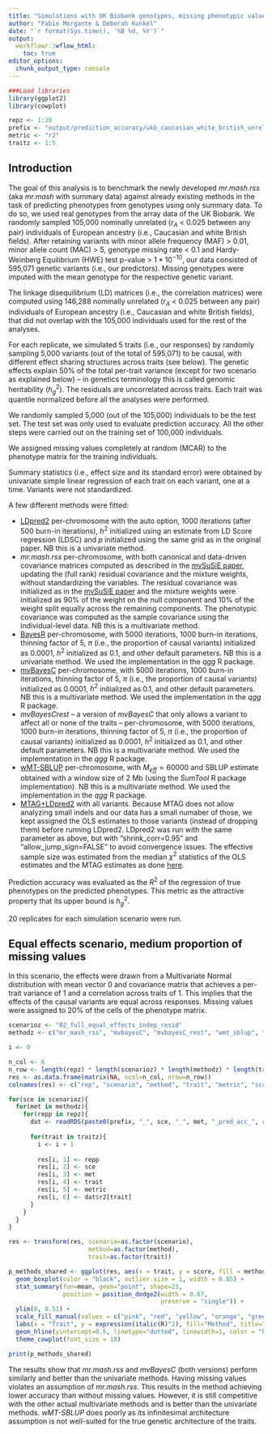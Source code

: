 ```yaml
---
title: "Simulations with UK Biobank genotypes, missing phenotypic values, and different effect structure across traits"
author: "Fabio Morgante & Deborah Kunkel"
date: "`r format(Sys.time(), '%B %d, %Y')`"
output: 
  workflowr::wflow_html:
    toc: true
editor_options:
  chunk_output_type: console
---
```


```r
###Load libraries
library(ggplot2)
library(cowplot)

repz <- 1:20
prefix <- "output/prediction_accuracy/ukb_caucasian_white_british_unrel_100000_missing_pheno"
metric <- "r2"
traitz <- 1:5
```

## Introduction

The goal of this analysis is to benchmark the newly developed *mr.mash.rss* (aka *mr.mash* with summary 
data) against already existing methods in the task of predicting phenotypes from genotypes using 
only summary data. To do so, we used real genotypes from the array data of the UK Biobank. We randomly 
sampled 105,000 nominally unrelated ($r_A$ < 0.025 between any pair) individuals of European ancestry 
(i.e., Caucasian and white British fields). After retaining variants with minor allele frequency 
(MAF) > 0.01, minor allele count (MAC) > 5, genotype missing rate < 0.1 and Hardy-Weinberg Equilibrium (HWE) 
test p-value > $1 *10^{-10}$, our data consisted of 595,071 genetic variants (i.e., our predictors). 
Missing genotypes were imputed with the mean genotype for the respective genetic variant.

The linkage disequilibrium (LD) matrices (i.e., the correlation matrices) were computed using 146,288 
nominally unrelated ($r_A$ < 0.025 between any pair) individuals of European ancestry (i.e., Caucasian 
and white British fields), that did not overlap with the 105,000 individuals used for the rest of the analyses.

For each replicate, we simulated 5 traits (i.e., our responses) by randomly sampling 5,000 variants 
(out of the total of 595,071) to be causal, with different effect sharing structures across traits (see below). 
The genetic effects explain 50\% of the total per-trait variance (except for two scenario as explained below)
-- in genetics terminology this is called genomic heritability ($h_g^2$). The residuals are uncorrelated across traits. 
Each trait was quantile normalized before all the analyses were performed.

We randomly sampled 5,000 (out of the 105,000) individuals to be the test set. The test set was only used to 
evaluate prediction accuracy. All the other steps were carried out on the training set of 100,000 individuals.

We assigned missing values completely at random (MCAR) to the phenotype matrix for the training individuals.

Summary statistics (i.e., effect size and its standard error) were obtained by univariate simple linear 
regression of each trait on each variant, one at a time. Variants were not standardized.

A few different methods were fitted:

* [LDpred2](https://academic.oup.com/bioinformatics/article/36/22-23/5424/6039173) per-chromosome with 
the auto option, 1000 iterations (after 500 burn-in iterations), $h^2$ initialized using an estimate from 
LD Score regression (LDSC) and $p$ initialized using the same grid as in the original paper. 
NB this is a univariate method.
<!-- * _LDpred2_ genome-wide with the auto option, 500 iterations (after 500 burn-in iterations), $h^2$  -->
<!-- initialized as 0.5/22 (WRONG) and $p$ initialized using the same grid as in the original paper. -->
<!-- NB this is a univariate method. -->
* _mr.mash.rss_ per-chromosome, with both canonical and data-driven covariance matrices computed 
as described in the [mvSuSiE paper](https://www.biorxiv.org/content/10.1101/2023.04.14.536893v1),
updating the (full rank) residual covariance and the mixture weights, without standardizing the variables. 
The residual covariance was initialized as in the [mvSuSiE paper](https://www.biorxiv.org/content/10.1101/2023.04.14.536893v1)
and the mixture weights were initialized as 90\% of the weight on the null component and 10\% of the
weight split equally across the remaining components. The phenotypic covariance was computed
as the sample covariance using the individual-level data. NB this is a multivariate method.
* [BayesR](https://www.nature.com/articles/s41467-019-12653-0) per-chromosome, with 5000 iterations, 
1000 burn-in iterations, thinning factor of 5, $\pi$ (i.e., the proportion of causal variants) 
initialized as 0.0001, $h^2$ initialized as 0.1, and other default parameters. NB this is a univariate method. 
We used the implementation in the *qgg* R package.
<!-- * [BayesC](https://bmcbioinformatics.biomedcentral.com/articles/10.1186/1471-2105-12-186) per-chromosome,  -->
<!-- with 5000 iterations, 1000 burn-in iterations, thinning factor of 5, $\pi$ (i.e., the proportion of causal variants)  -->
<!-- initialized as 0.0001, $h^2$ initialized as 0.1, and other default parameters. NB this is a univariate method.  -->
<!-- We used the implementation in the *qgg* R package. -->
* [mvBayesC](https://academic.oup.com/genetics/article/209/1/89/5931015) per-chromosome, 
with 5000 iterations, 1000 burn-in iterations, thinning factor of 5, $\pi$ (i.e., the proportion of 
causal variants) initialized as 0.0001, $h^2$ initialized as 0.1,  and other default parameters. 
NB this is a multivariate method. We used the implementation in the *qgg* R package.
* _mvBayesCrest_ -- a version of _mvBayesC_ that only allows a variant to affect all or none of the traits -- 
per-chromosome, with 5000 iterations, 1000 burn-in iterations, thinning factor of 5, $\pi$ (i.e., the proportion of 
causal variants) initialized as 0.0001, $h^2$ initialized as 0.1,  and other default parameters. 
NB this is a multivariate method. We used the implementation in the *qgg* R package.
* [wMT-SBLUP](https://www.nature.com/articles/s41467-017-02769-6) per-chromosome, with $M_{eff}=60000$ and 
SBLUP estimate obtained with a window size of 2 Mb (using the *SumTool* R package implementation).
NB this is a multivariate method. We used the implementation in the *qgg* R package.
* [MTAG+LDpred2](https://www.nature.com/articles/s41588-017-0009-4) with all variants. Because MTAG does not
allow analyzing small indels and our data has a small numaber of those, we kept assigned the OLS estimates to those
variants (instead of dropping them) before running LDpred2. LDpred2 was run with the same parameter as above, but
with "shrink_corr=0.95" and "allow_jump_sign=FALSE" to avoid convergence issues. The effective sample size was 
estimated from the median $\chi^2$ statistics of the OLS estimates and the MTAG estimates as done 
[here](https://github.com/privefl/paper-misspec/blob/1f459fd0d6aac66f0f2945446bfaa435b585747b/code/prepare-sumstats-bbj/BMI.R#L30). 

Prediction accuracy was evaluated as the $R^2$ of the regression of true phenotypes on the predicted 
phenotypes. This metric as the attractive property that its upper bound is $h_g^2$.

20 replicates for each simulation scenario were run.

## Equal effects scenario, medium proportion of missing values

In this scenario, the effects were drawn from a Multivariate Normal distribution with mean vector 0
and covariance matrix that achieves a per-trait variance of 1 and a correlation across traits of 1.
This implies that the effects of the causal variants are equal across responses. Missing values
were assigned to 20% of the cells of the phenotype matrix.

```r
scenarioz <- "02_full_equal_effects_indep_resid"
methodz <- c("mr_mash_rss", "mvbayesC", "mvbayesC_rest", "wmt_sblup", "mtag_ldpred2_auto", "ldpred2_auto", "bayesR")

i <- 0

n_col <- 6
n_row <- length(repz) * length(scenarioz) * length(methodz) * length(traitz)
res <- as.data.frame(matrix(NA, ncol=n_col, nrow=n_row))
colnames(res) <- c("rep", "scenario", "method", "trait", "metric", "score")

for(sce in scenarioz){
  for(met in methodz){
    for(repp in repz){
      dat <- readRDS(paste0(prefix, "_", sce, "_", met, "_pred_acc_", repp, ".rds"))
      
      for(trait in traitz){
        i <- i + 1
        
        res[i, 1] <- repp
        res[i, 2] <- sce
        res[i, 3] <- met
        res[i, 4] <- trait
        res[i, 5] <- metric
        res[i, 6] <- dat$r2[trait]
      }
    }
  }
}

res <- transform(res, scenario=as.factor(scenario),
                      method=as.factor(method),
                      trait=as.factor(trait))

p_methods_shared <- ggplot(res, aes(x = trait, y = score, fill = method)) +
  geom_boxplot(color = "black", outlier.size = 1, width = 0.85) +
  stat_summary(fun=mean, geom="point", shape=23,
               position = position_dodge2(width = 0.87,   
                                          preserve = "single")) +
  ylim(0, 0.51) +
  scale_fill_manual(values = c("pink", "red", "yellow", "orange", "green", "blue", "lightblue")) +
  labs(x = "Trait", y = expression(italic(R)^2), fill="Method", title="") +
  geom_hline(yintercept=0.5, linetype="dotted", linewidth=1, color = "black") +
  theme_cowplot(font_size = 18)

print(p_methods_shared)
```

The results show that *mr.mash.rss* and *mvBayesC* (both versions) perform similarly and 
better than the univariate methods. Having missing values violates an assumption of *mr.mash.rss*.
This results in the method achieving lower accuracy than without missing values. However,
it is still competitive with the other actual multivariate methods and is better than the 
univariate methods. *wMT-SBLUP* does poorly as its infinitesimal architecture 
assumption is not well-suited for the true genetic architecture of the traits.

<!-- ## Mostly null scenario -->

<!-- In this scenario, the effects were drawn from a Multivariate Normal distribution with mean vector 0 -->
<!-- and covariance matrix that achieves effects (with variance 1) to be present only trait 1. The other  -->
<!-- 4 traits are only random noise. -->

<!-- ```{r mostly null, fig.height=10, fig.width=13} -->
<!-- scenarioz <- "trait_1_only_effects_indep_resid" -->
<!-- methodz <- c("mr_mash_rss", "mvbayesC", "mvbayesC_rest", "ldpred2_auto", "bayesR") -->

<!-- i <- 0 -->

<!-- n_col <- 6 -->
<!-- n_row <- length(repz) * length(scenarioz) * length(methodz) * length(traitz) -->
<!-- res <- as.data.frame(matrix(NA, ncol=n_col, nrow=n_row)) -->
<!-- colnames(res) <- c("rep", "scenario", "method", "trait", "metric", "score") -->

<!-- for(sce in scenarioz){ -->
<!--   for(met in methodz){ -->
<!--     for(repp in repz){ -->
<!--       dat <- readRDS(paste0(prefix, "_", sce, "_", met, "_pred_acc_", repp, ".rds")) -->

<!--       for(trait in traitz){ -->
<!--         i <- i + 1 -->

<!--         res[i, 1] <- repp -->
<!--         res[i, 2] <- sce -->
<!--         res[i, 3] <- met -->
<!--         res[i, 4] <- trait -->
<!--         res[i, 5] <- metric -->
<!--         res[i, 6] <- dat$r2[trait] -->
<!--       } -->
<!--     } -->
<!--   } -->
<!-- } -->

<!-- res <- transform(res, scenario=as.factor(scenario), -->
<!--                       method=as.factor(method), -->
<!--                       trait=as.factor(trait)) -->

<!-- p_mostly_null <- ggplot(res, aes(x = trait, y = score, fill = method)) + -->
<!--   geom_boxplot(color = "black", outlier.size = 1, width = 0.85) + -->
<!--   stat_summary(fun=mean, geom="point", shape=23, -->
<!--                position = position_dodge2(width = 0.87,    -->
<!--                                           preserve = "single")) + -->
<!--   ylim(0.0, 0.51) + -->
<!--   scale_fill_manual(values = c("pink", "red", "yellow", "green", "blue", "lightblue")) + -->
<!--   labs(x = "Trait", y = expression(italic(R)^2), fill="Method", title="") + -->
<!--   geom_hline(yintercept=0.5, linetype="dotted", linewidth=1, color = "black") + -->
<!--   theme_cowplot(font_size = 18) -->

<!-- print(p_mostly_null) -->
<!-- ``` -->

<!-- In this scenario, there is no advantage to using multivariate methods. In fact, there is potential -->
<!-- for multivariate methods to do worse than univariate methods because of the large amount of noise -->
<!-- modeled jointly with the signal. The results show that *mr.mash.rss* can learn this structure -->
<!-- from the data and performs similar to *LDpred2 auto* and *BayesR*, although a little worse. -->
<!-- *mvBayesC* performs slightly worse than *mr.mash.rss*. *mvBayesCrest* cannot adapt well to this scenario. -->

<!-- ## Shared in subgroups scenario -->

<!-- In this scenario, the effects were drawn from a mixture of two Multivariate Normal distributions, i.e.,  -->
<!-- $w_1 MVN(0, \Sigma_1) + w_2 MVN(0, \Sigma_2)$, where $w_1$ = 0.5 and $w_2$ = 0.5, $\Sigma_1$ is such  -->
<!-- that it achieves correlation across traits of 0.9 and variance of 1, $\Sigma_2$ is such that it achieves  -->
<!-- correlation across traits of 0.7 and variance of 1. The first component of the mixture applies to traits 1-3 -->
<!-- while the second component applies to traits 4-5. The per-trait $h^2_g$ is 0.3 for traits 1-3 and 0.5 for the -->
<!-- traits 4-5. -->

<!-- ```{r shared in subgroups, fig.height=10, fig.width=13} -->
<!-- scenarioz <- "blocks_shared_effects_indep_resid" -->
<!-- methodz <- c("mr_mash_rss", "mvbayesC", "mvbayesC_rest", "ldpred2_auto", "bayesR") -->

<!-- i <- 0 -->

<!-- n_col <- 6 -->
<!-- n_row <- length(repz) * length(scenarioz) * length(methodz) * length(traitz) -->
<!-- res <- as.data.frame(matrix(NA, ncol=n_col, nrow=n_row)) -->
<!-- colnames(res) <- c("rep", "scenario", "method", "trait", "metric", "score") -->

<!-- for(sce in scenarioz){ -->
<!--   for(met in methodz){ -->
<!--     for(repp in repz){ -->
<!--       dat <- readRDS(paste0(prefix, "_", sce, "_", met, "_pred_acc_", repp, ".rds")) -->

<!--       for(trait in traitz){ -->
<!--         i <- i + 1 -->

<!--         res[i, 1] <- repp -->
<!--         res[i, 2] <- sce -->
<!--         res[i, 3] <- met -->
<!--         res[i, 4] <- trait -->
<!--         res[i, 5] <- metric -->
<!--         res[i, 6] <- dat$r2[trait] -->
<!--       } -->
<!--     } -->
<!--   } -->
<!-- } -->

<!-- res <- transform(res, scenario=as.factor(scenario), -->
<!--                       method=as.factor(method), -->
<!--                       trait=as.factor(trait)) -->

<!-- p_blocks_shared <- ggplot(res, aes(x = trait, y = score, fill = method)) + -->
<!--   geom_boxplot(color = "black", outlier.size = 1, width = 0.85) + -->
<!--   stat_summary(fun=mean, geom="point", shape=23, -->
<!--                position = position_dodge2(width = 0.87,    -->
<!--                                           preserve = "single")) + -->
<!--   ylim(0, 0.51) + -->
<!--   scale_fill_manual(values = c("pink", "red", "yellow", "green", "blue", "lightblue")) + -->
<!--   labs(x = "Trait", y = expression(italic(R)^2), fill="Method", title="") + -->
<!--   geom_hline(yintercept=0.5, linetype="dotted", linewidth=1, color = "black") + -->
<!--   geom_hline(yintercept=0.3, linetype="dashed", linewidth=1, color = "black") + -->
<!--   theme_cowplot(font_size = 18) -->

<!-- print(p_blocks_shared) -->
<!-- ``` -->

<!-- In this scenario, multivariate methods can have some advantage over univariate methods, provided that -->
<!-- the former can adapt to the complex structure of the effects. The results show that all the methods perform -->
<!-- very similarly in traits 3 and 4 -- with *mvBayesC* being a tiny bit better -- but *mvBayesCrest*.  -->
<!-- However, *mr.mash.rss* and *mvBayesC* methods perform better than the univariate methods and *mvBayesCrest*  -->
<!-- in traits 1-3, due to the higher effect correlation across traits, the larger number of traits with shared  -->
<!-- effects, and the smaller $h^2_g$ (harder scenario for univariate methods). -->

<!-- ## Equal effects scenario -- low PVE -->

<!-- In this scenario, the effects were drawn from a Multivariate Normal distribution with mean vector 0 -->
<!-- and covariance matrix that achieves a per-trait variance of 1 and a correlation across traits of 1. -->
<!-- This implies that the effects of the causal variants are equal across responses. In addition, the  -->
<!-- per-trait genomic heritability was set to 0.2. In this scenario, $h^2$ was initialized as 0.01 in  -->
<!-- *BayesC*, *BayesR*, *mvBayesC* and *mvBayesCrest*. -->

<!-- ```{r equal effects low pve, fig.height=10, fig.width=13} -->
<!-- scenarioz <- "equal_effects_low_pve_indep_resid" -->
<!-- methodz <- c("mr_mash_rss", "mvbayesC", "mvbayesC_rest", "ldpred2_auto", "bayesR") -->

<!-- i <- 0 -->

<!-- n_col <- 6 -->
<!-- n_row <- length(repz) * length(scenarioz) * length(methodz) * length(traitz) -->
<!-- res <- as.data.frame(matrix(NA, ncol=n_col, nrow=n_row)) -->
<!-- colnames(res) <- c("rep", "scenario", "method", "trait", "metric", "score") -->

<!-- for(sce in scenarioz){ -->
<!--   for(met in methodz){ -->
<!--     for(repp in repz){ -->
<!--       dat <- readRDS(paste0(prefix, "_", sce, "_", met, "_pred_acc_", repp, ".rds")) -->

<!--       for(trait in traitz){ -->
<!--         i <- i + 1 -->

<!--         res[i, 1] <- repp -->
<!--         res[i, 2] <- sce -->
<!--         res[i, 3] <- met -->
<!--         res[i, 4] <- trait -->
<!--         res[i, 5] <- metric -->
<!--         res[i, 6] <- dat$r2[trait] -->
<!--       } -->
<!--     } -->
<!--   } -->
<!-- } -->

<!-- res <- transform(res, scenario=as.factor(scenario), -->
<!--                       method=as.factor(method), -->
<!--                       trait=as.factor(trait)) -->

<!-- p_methods_shared_lowpve <- ggplot(res, aes(x = trait, y = score, fill = method)) + -->
<!--   geom_boxplot(color = "black", outlier.size = 1, width = 0.85) + -->
<!--   stat_summary(fun=mean, geom="point", shape=23, -->
<!--                position = position_dodge2(width = 0.87,    -->
<!--                                           preserve = "single")) + -->
<!--   ylim(0, 0.2) + -->
<!--   scale_fill_manual(values = c("pink", "red", "yellow", "green", "blue", "lightblue")) + -->
<!--   labs(x = "Trait", y = expression(italic(R)^2), fill="Method", title="") + -->
<!--   geom_hline(yintercept=0.2, linetype="dotted", linewidth=1, color = "black") + -->
<!--   theme_cowplot(font_size = 18) -->

<!-- print(p_methods_shared_lowpve) -->
<!-- ``` -->

<!-- In this scenario, we expect the relative improvement of multivariate methods compared to univariate -->
<!-- methods to be larger than with $h^2_g = 0.5$. This is because with smaller signal-to-noise ratio, -->
<!-- it is harder for univariate methods to estimate effects accurately. Multivariate methods can borrow -->
<!-- information across traits (if effects are shared) and improve accuracy. The results show that  -->
<!-- the multivariate methods outperform the univariate methods, with *mr.mash.rss* being the best overall.  -->

<!-- ## Equal effects scenario -- more polygenic -->

<!-- In this scenario, the effects were drawn from a Multivariate Normal distribution with mean vector 0 -->
<!-- and covariance matrix that achieves a per-trait variance of 1 and a correlation across traits of 1. -->
<!-- This implies that the effects of the causal variants are equal across responses. In addition, the  -->
<!-- number of causal variants was set to 50,000. In this scenario, $\pi$ was initialized as 0.01 in  -->
<!-- *BayesC*, *BayesR*, *mvBayesC*, and *mvBayesCrest*. -->

<!-- ```{r equal effects poly filt, fig.height=10, fig.width=13} -->
<!-- scenarioz <- "equal_effects_50000causal_indep_resid" -->
<!-- methodz <- c("mr_mash_rss", "mvbayesC", "mvbayesC_rest", "ldpred2_auto", "bayesR") -->

<!-- i <- 0 -->

<!-- n_col <- 6 -->
<!-- n_row <- length(repz) * length(scenarioz) * length(methodz) * length(traitz) -->
<!-- res <- as.data.frame(matrix(NA, ncol=n_col, nrow=n_row)) -->
<!-- colnames(res) <- c("rep", "scenario", "method", "trait", "metric", "score") -->

<!-- for(sce in scenarioz){ -->
<!--   for(met in methodz){ -->
<!--     for(repp in repz){ -->
<!--       dat <- readRDS(paste0(prefix, "_", sce, "_", met, "_pred_acc_", repp, ".rds")) -->

<!--       for(trait in traitz){ -->
<!--         i <- i + 1 -->

<!--         res[i, 1] <- repp -->
<!--         res[i, 2] <- sce -->
<!--         res[i, 3] <- met -->
<!--         res[i, 4] <- trait -->
<!--         res[i, 5] <- metric -->
<!--         res[i, 6] <- dat$r2[trait] -->
<!--       } -->
<!--     } -->
<!--   } -->
<!-- } -->

<!-- res <- transform(res, scenario=as.factor(scenario), -->
<!--                       method=as.factor(method), -->
<!--                       trait=as.factor(trait)) -->

<!-- p_methods_shared_lowpve <- ggplot(res, aes(x = trait, y = score, fill = method)) + -->
<!--   geom_boxplot(color = "black", outlier.size = 1, width = 0.85) + -->
<!--   stat_summary(fun=mean, geom="point", shape=23, -->
<!--                position = position_dodge2(width = 0.87,    -->
<!--                                           preserve = "single")) + -->
<!--   ylim(0, 0.5) + -->
<!--   scale_fill_manual(values = c("pink", "red", "yellow", "green", "blue", "lightblue")) + -->
<!--   labs(x = "Trait", y = expression(italic(R)^2), fill="Method", title="") + -->
<!--   geom_hline(yintercept=0.5, linetype="dotted", linewidth=1, color = "black") + -->
<!--   theme_cowplot(font_size = 18) -->

<!-- print(p_methods_shared_lowpve) -->
<!-- ``` -->

<!-- In this scenario, we expect the accuracy to be lower because of the much larger number of causal -->
<!-- variants, each explaining a much lower proportion of the total $h^2_g=0.5$. Multivariate methods -->
<!-- can borrow information across traits (if effects are shared) and improve accuracy. The results  -->
<!-- show that *mr.mash.rss* clearly does better than the univariate methods in this scenario too. -->
<!-- *mvBayesC* (both versions) seems to have difficulties in this scenario. -->


<!-- ## Equal effects scenario -- 10 traits -->

<!-- In this scenario, the effects were drawn from a Multivariate Normal distribution with mean vector 0 -->
<!-- and covariance matrix that achieves a per-trait variance of 1 and a correlation across traits of 1. -->
<!-- This implies that the effects of the causal variants are equal across responses. In addition, the  -->
<!-- number of traits was increased to 10. -->

<!-- ```{r equal effects 10 traits, fig.height=10, fig.width=13} -->
<!-- scenarioz <- "equal_effects_10traits_indep_resid" -->
<!-- methodz <- c("mr_mash_rss", "mvbayesC_rest", "ldpred2_auto", "bayesR") -->

<!-- i <- 0 -->

<!-- traitz <- 1:10 -->
<!-- repz <- c(1:10, 12:20) -->

<!-- n_col <- 6 -->
<!-- n_row <- length(repz) * length(scenarioz) * length(methodz) * length(traitz) -->
<!-- res <- as.data.frame(matrix(NA, ncol=n_col, nrow=n_row)) -->
<!-- colnames(res) <- c("rep", "scenario", "method", "trait", "metric", "score") -->

<!-- for(sce in scenarioz){ -->
<!--   for(met in methodz){ -->
<!--     for(repp in repz){ -->
<!--       dat <- readRDS(paste0(prefix, "_", sce, "_", met, "_pred_acc_", repp, ".rds")) -->

<!--       for(trait in traitz){ -->
<!--         i <- i + 1 -->

<!--         res[i, 1] <- repp -->
<!--         res[i, 2] <- sce -->
<!--         res[i, 3] <- met -->
<!--         res[i, 4] <- trait -->
<!--         res[i, 5] <- metric -->
<!--         res[i, 6] <- dat$r2[trait] -->
<!--       } -->
<!--     } -->
<!--   } -->
<!-- } -->

<!-- res <- transform(res, scenario=as.factor(scenario), -->
<!--                       method=as.factor(method), -->
<!--                       trait=as.factor(trait)) -->

<!-- p_methods_shared_10traits <- ggplot(res, aes(x = trait, y = score, fill = method)) + -->
<!--   geom_boxplot(color = "black", outlier.size = 1, width = 0.85) + -->
<!--   stat_summary(fun=mean, geom="point", shape=23, -->
<!--                position = position_dodge2(width = 0.87,    -->
<!--                                           preserve = "single")) + -->
<!--   ylim(0, 0.51) + -->
<!--   scale_fill_manual(values = c("pink", "red", "yellow", "green", "lightblue")) + -->
<!--   labs(x = "Trait", y = expression(italic(R)^2), fill="Method", title="") + -->
<!--   geom_hline(yintercept=0.5, linetype="dotted", linewidth=1, color = "black") + -->
<!--   theme_cowplot(font_size = 18) -->

<!-- print(p_methods_shared_10traits) -->
<!-- ``` -->

<!-- In this scenario, we expect the relative improvement of multivariate methods compared to univariate -->
<!-- methods to be a little larger than with 5 traits. This is because multivariate methods can borrow -->
<!-- information across a larger number of traits (if effects are shared) and improve accuracy. The results  -->
<!-- show that *mr.mash.rss* clearly does better than the univariate methods, but the improvement compared  -->
<!-- to the scenario with 5 traits is small. *mvBayesCrest* does better than the univariate methods but worse  -->
<!-- than *mr.mash.rss*. *mvBayesC* is currently too slow to be run in this scenario.  -->